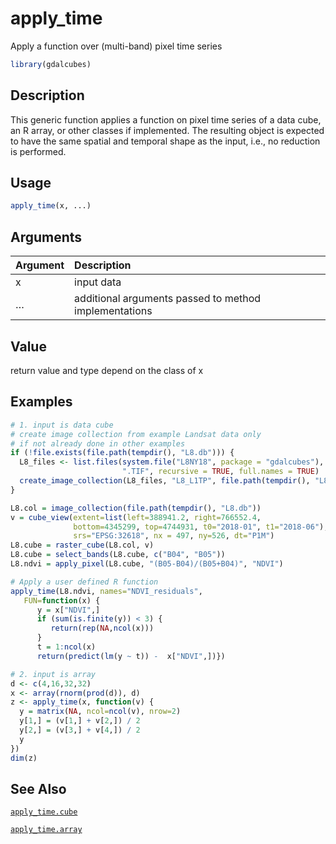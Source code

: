 # apply_time

Apply a function over (multi-band) pixel time series



```r
library(gdalcubes)
```

## Description

This generic function applies a function on pixel time series of a data cube, an R array, or other classes if implemented.
The resulting object is expected to have the same spatial and temporal shape as the input, i.e., no reduction is performed.


## Usage


```r
apply_time(x, ...)

```


## Arguments

| Argument    | Description                       |
|:------------|:----------------------------------|
| x | input data |
| ... | additional arguments passed to method implementations |


## Value

return value and type depend on the class of x


## Examples


```r
# 1. input is data cube
# create image collection from example Landsat data only 
# if not already done in other examples
if (!file.exists(file.path(tempdir(), "L8.db"))) {
  L8_files <- list.files(system.file("L8NY18", package = "gdalcubes"),
                         ".TIF", recursive = TRUE, full.names = TRUE)
  create_image_collection(L8_files, "L8_L1TP", file.path(tempdir(), "L8.db"), quiet = TRUE) 
}

L8.col = image_collection(file.path(tempdir(), "L8.db"))
v = cube_view(extent=list(left=388941.2, right=766552.4, 
              bottom=4345299, top=4744931, t0="2018-01", t1="2018-06"),
              srs="EPSG:32618", nx = 497, ny=526, dt="P1M")
L8.cube = raster_cube(L8.col, v) 
L8.cube = select_bands(L8.cube, c("B04", "B05")) 
L8.ndvi = apply_pixel(L8.cube, "(B05-B04)/(B05+B04)", "NDVI")

# Apply a user defined R function
apply_time(L8.ndvi, names="NDVI_residuals", 
   FUN=function(x) {
      y = x["NDVI",]
      if (sum(is.finite(y)) < 3) {
         return(rep(NA,ncol(x)))
      }
      t = 1:ncol(x)
      return(predict(lm(y ~ t)) -  x["NDVI",])})

# 2. input is array
d <- c(4,16,32,32)
x <- array(rnorm(prod(d)), d)
z <- apply_time(x, function(v) {
  y = matrix(NA, ncol=ncol(v), nrow=2)
  y[1,] = (v[1,] + v[2,]) / 2
  y[2,] = (v[3,] + v[4,]) / 2
  y
})
dim(z)
```


## See Also

[`apply_time.cube`](apply_time.cube.Rmd)

[`apply_time.array`](apply_time.array.Rmd)


